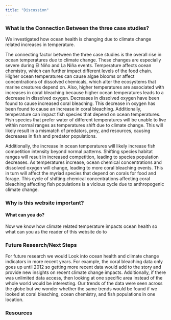 ```yaml
---
title: "Discussion"
---
```


### What is the Connection Between the three case studies?

We investigated how ocean health is changing due to climate change related increases in temperature. 

The connecting factor between the three case studies is the overall rise in ocean temperatures due to climate change. These changes are especially severe during El Niño and La Niña events. Temperature affects ocean chemistry, which can further impact different levels of the food chain. Higher ocean temperatures can cause algae blooms or affect concentrations of dissolved chemicals, which alter the ecosystems that marine creatures depend on. Also, higher temperatures are associated with increases in coral bleaching because higher ocean temperatures leads to a decrease in dissolved oxygen. Decreases in dissolved oxygen have been found to cause increased coral bleaching. 
This decrease in oxygen has been found to cause an increase in coral bleaching. Additionally, temperature can impact fish species that depend on ocean temperatures. Fish species that prefer water of different temperatures will be unable to live within normal ranges as temperatures shift due to climate change. This will likely result in a mismatch of predators, prey, and resources, causing decreases in fish and predator populations.

Additionally, the increase in ocean temperatures will likely increase fish competition intensity beyond normal patterns. Shifting species habitat ranges will result in increased competition, leading to species population decreases. As temperatures increase, ocean chemical concentrations and dissolved oxygen will change, leading to more coral bleaching events. This in turn will affect the myriad species that depend on corals for food and forage. This cycle of shifting chemical concentrations affecting coral bleaching affecting fish populations is a vicious cycle due to anthropogenic climate change. 

### Why is this website important?


#### What can you do?

Now we know how climate related temperature impacts ocean health so what can you as the reader of this website do to 

### Future Research/Next Steps

For future research we would Look into ocean health and climate change indicators in more recent years. For example, the coral bleaching data only goes up until 2012 so getting more recent data would add to the story and provide new insights on recent climate change impacts. Additionally, if there was unlimited data access, then looking at one specific area instead of the whole world would be interesting. Our trends of the data were seen across the globe but we wonder whether the same trends would be found if we looked at coral bleaching, ocean chemistry, and fish populations in one location.

### Resources
